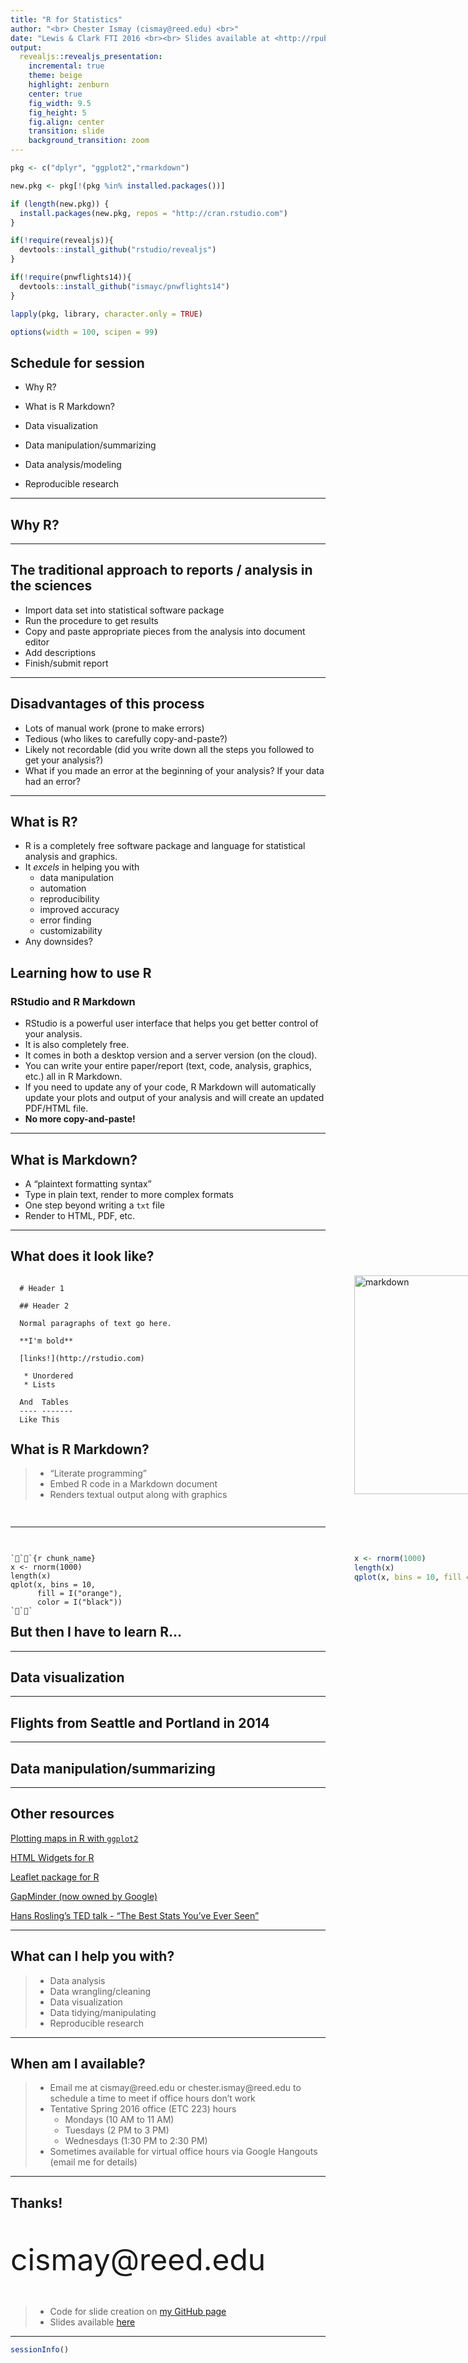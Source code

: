 ```yaml
---
title: "R for Statistics"
author: "<br> Chester Ismay (cismay@reed.edu) <br>"
date: "Lewis & Clark FTI 2016 <br><br> Slides available at <http://rpubs.com/cismay/r_FTI_2016> <br> <br> Supplementary HTML file at <http://rpubs.com/cismay/r_FTI_2016_sup>"
output:
  revealjs::revealjs_presentation:
    incremental: true
    theme: beige
    highlight: zenburn
    center: true
    fig_width: 9.5
    fig_height: 5
    fig.align: center
    transition: slide
    background_transition: zoom
---
```



```r
pkg <- c("dplyr", "ggplot2","rmarkdown")

new.pkg <- pkg[!(pkg %in% installed.packages())]

if (length(new.pkg)) {
  install.packages(new.pkg, repos = "http://cran.rstudio.com")
}

if(!require(revealjs)){
  devtools::install_github("rstudio/revealjs")
}

if(!require(pnwflights14)){
  devtools::install_github("ismayc/pnwflights14")
}

lapply(pkg, library, character.only = TRUE)

options(width = 100, scipen = 99)
```

<style type="text/css">
  /* I'm cheating here. The ioslides pipeline wants to treat every h1 and h2
     in a special way, so I can't demo what they look like as a part of a page.
     I'm just emulating it here.*/
  #faux-h1 {
    font-size: 1.5em; margin: .67em 0;
  }
  
  #faux-h2 {
    font-size: 1.2em; margin: .75em 0;
  }
  
  #questions {
    text-align: center;
    font-size: 2em;
    padding-top: 1em;
    padding-bottom: 2em;
  }
  
  #wrap {
   width:900px;
   margin:0 auto;
  }
 
  #left_col {
   float:left;
   width:550px;
  }
  
  #right_col {
   float:right;
   width:350px;
  }
     
</style>

## Schedule for session

- Why R?

- What is R Markdown?

- Data visualization

- Data manipulation/summarizing

- Data analysis/modeling

- Reproducible research

---

## Why R?

---

## The traditional approach to reports / analysis in the sciences

 - Import data set into statistical software package
 - Run the procedure to get results
 - Copy and paste appropriate pieces from the analysis into document editor
 - Add descriptions
 - Finish/submit report

---

## Disadvantages of this process

- Lots of manual work (prone to make errors)
- Tedious (who likes to carefully copy-and-paste?)
- Likely not recordable (did you write down all the steps you followed to get your analysis?)
- What if you made an error at the beginning of your analysis?  If your data had an error?

---

## What is R?

 - R is a completely free software package and language for statistical analysis and graphics.
 - It _excels_ in helping you with
      - data manipulation
      - automation
      - reproducibility
      - improved accuracy
      - error finding
      - customizability
- Any downsides?

## Learning how to use R

### RStudio and R Markdown

 - RStudio is a powerful user interface that helps you get better control of your analysis.
 - It is also completely free.
 - It comes in both a desktop version and a server version (on the cloud).
 - You can write your entire paper/report (text, code, analysis, graphics, etc.) all in R Markdown.
 - If you need to update any of your code, R Markdown will automatically update your plots and output of your analysis and will create an updated PDF/HTML file.
 - **No more copy-and-paste!**

---

## What is Markdown?

 - A "plaintext formatting syntax"
 - Type in plain text, render to more complex formats
 - One step beyond writing a `txt` file
 - Render to HTML, PDF, etc.

---

## What does it look like?

<div id="wrap">
  <div id="left_col">

```
  # Header 1
  
  ## Header 2
  
  Normal paragraphs of text go here.
  
  **I'm bold**
  
  [links!](http://rstudio.com)
  
   * Unordered
   * Lists   
   
  And  Tables
  ---- -------
  Like This
  
```

</div>

  <div id="right_col">
  <img src="figure/markdown.png" alt="markdown" style="width: 350px;"/>
  </div>
</div>

---

## What is R Markdown?
  
>- "Literate programming"
>- Embed R code in a Markdown document
>- Renders textual output along with graphics

<div style="height: 15px"></div>

<hr />

<div style="height: 15px"></div>

<!-- Sorry for this hack. I couldn't figure out how to put three backticks in 
    an Rmd without it getting interpreted as a break for <code>, so I have 
    0-width unicode spaces between these inner backticks. Ace (RStudio) will 
    show them as red-dots. Other editors may not. -->

<div id="wrap">    
  <div id="left_col">

```
```{r chunk_name}
x <- rnorm(1000)
length(x)
qplot(x, bins = 10, 
      fill = I("orange"), 
      color = I("black"))
```
```
  </div>

<div id="right_col">

```r
x <- rnorm(1000)
length(x)
qplot(x, bins = 10, fill = I("orange"), color = I("black"))
```

  </div>

</div>

---

## But then I have to learn R...

---

## Data visualization

---

## Flights from Seattle and Portland in 2014



---


## Data manipulation/summarizing

---

## Other resources

[Plotting maps in R with `ggplot2`](https://github.com/dkahle/ggmap)

[HTML Widgets for R](http://www.htmlwidgets.org)

[Leaflet package for R](https://rstudio.github.io/leaflet/)

[GapMinder (now owned by Google)](http://www.google.com/publicdata/directory)

[Hans Rosling's TED talk - "The Best Stats You've Ever Seen"](https://www.ted.com/talks/hans_rosling_shows_the_best_stats_you_ve_ever_seen?language=en)

---

## What can I help you with?

> - Data analysis
> - Data wrangling/cleaning
> - Data visualization
> - Data tidying/manipulating
> - Reproducible research

---

## When am I available?

> - Email me at cismay@reed.edu or chester.ismay@reed.edu to schedule a time to meet if office hours don't work
> - Tentative Spring 2016 office (ETC 223) hours
>     - Mondays (10 AM to 11 AM)
>     - Tuesdays (2 PM to 3 PM)
>     - Wednesdays (1:30 PM to 2:30 PM)
> - Sometimes available for virtual office hours via Google Hangouts (email me for details)

---

## Thanks! 

<br>

<font size="7">cismay@reed.edu</font>

<br>

>- Code for slide creation on [my GitHub page](https://github.com/ismayc/Reed_WoRkshops/tree/master/r_for_stats_FTI_2016)
>- Slides available [here](http://rpubs.com/cismay/r_FTI_2016)

---

```r
sessionInfo()
```
